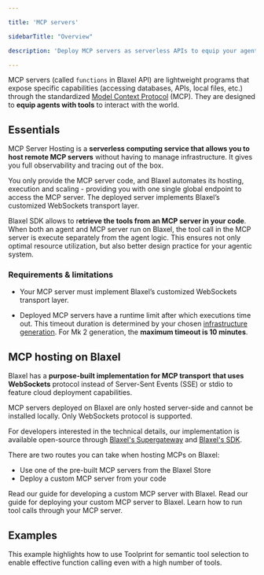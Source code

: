 ```yaml
---

title: 'MCP servers'

sidebarTitle: "Overview"

description: 'Deploy MCP servers as serverless APIs to equip your agents with tools.'

---
```


MCP servers (called `functions` in Blaxel API) are lightweight programs that expose specific capabilities (accessing databases, APIs, local files, etc.) through the standardized [Model Context Protocol](https://modelcontextprotocol.io/introduction) (MCP). They are designed to **equip agents with tools** to interact with the world. 

## Essentials

MCP Server Hosting is a **serverless computing service that allows you to host remote MCP servers** without having to manage infrastructure. It gives you full observability and tracing out of the box.

You only provide the MCP server code, and Blaxel automates its hosting, execution and scaling - providing you with one single global endpoint to access the MCP server. The deployed server implements Blaxel’s customized WebSockets transport layer.

Blaxel SDK allows to r**etrieve the tools from an MCP server in your code**. When both an agent and MCP server run on Blaxel, the tool call in the MCP server is execute separately from the agent logic. This ensures not only optimal resource utilization, but also better design practice for your agentic system.

### Requirements & limitations

- Your MCP server must implement Blaxel’s customized WebSockets transport layer.

- Deployed MCP servers have a runtime limit after which executions time out. This timeout duration is determined by your chosen [infrastructure generation](../Infrastructure/Gens). For Mk 2 generation, the **maximum timeout is 10 minutes**.

## MCP hosting on Blaxel

Blaxel has a **purpose-built implementation for MCP transport** **that uses WebSockets** protocol instead of Server-Sent Events (SSE) or stdio to feature cloud deployment capabilities.

MCP servers deployed on Blaxel are only hosted server-side and cannot be installed locally. Only WebSockets protocol is supported.

<Info>For developers interested in the technical details, our implementation is available open-source through [Blaxel's Supergateway](https://github.com/blaxel-ai/supergateway) and [Blaxel's SDK](https://github.com/blaxel-ai/toolkit/blob/main/sdk-ts/src/functions/mcp.ts).</Info>

There are two routes you can take when hosting MCPs on Blaxel:

- Use one of the pre-built MCP servers from the Blaxel Store
- Deploy a custom MCP server from your code

<Card title="Developing an MCP server" icon="code" href="/Functions/Create-MCP-server">
Read our guide for developing a custom MCP server with Blaxel.
</Card>

<Card title="Host an MCP server on Blaxel" icon="rocket" href="/Functions/Deploy-a-function">
Read our guide for deploying your custom MCP server to Blaxel.
</Card>

<Card title="Connect to an MCP server" icon="bolt" href="/Functions/Invoke-functions">
Learn how to run tool calls through your MCP server. 
</Card>

## Examples

<Card title="Implement semantic tool search" icon="screwdriver-wrench" href="/Functions/Integrate-in-apps/Toolprint">
This example highlights how to use Toolprint for semantic tool selection to enable effective function calling even with a high number of tools.
</Card>